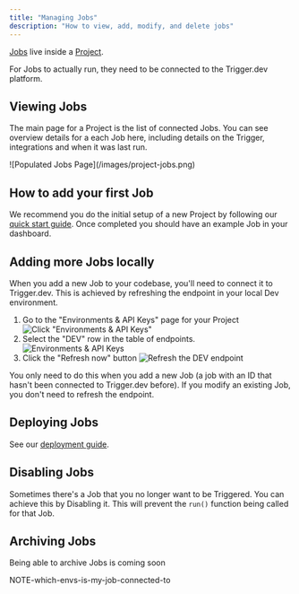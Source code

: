 ```yaml
---
title: "Managing Jobs"
description: "How to view, add, modify, and delete jobs"
---
```


[Jobs](/documentation/concepts/jobs) live inside a [Project](/documentation/concepts/projects).

For Jobs to actually run, they need to be connected to the Trigger.dev platform.

## Viewing Jobs

The main page for a Project is the list of connected Jobs. You can see overview details for a each Job here, including details on the Trigger, integrations and when it was last run.

<Frame caption="The homepage of a Project">
  ![Populated Jobs Page](/images/project-jobs.png)
</Frame>

## How to add your first Job

We recommend you do the initial setup of a new Project by following our [quick start guide](/documentation/quickstart). Once completed you should have an example Job in your dashboard.

## Adding more Jobs locally

When you add a new Job to your codebase, you'll need to connect it to Trigger.dev. This is achieved by refreshing the endpoint in your local Dev environment.

1. Go to the "Environments & API Keys" page for your Project
   ![Click "Environments & API Keys"](/images/environments-link.png)
2. Select the "DEV" row in the table of endpoints.
   ![Environments & API Keys](/images/environments.png)
3. Click the "Refresh now" button
   ![Refresh the DEV endpoint](/images/endpoint-refresh.png)

<Note>
  You only need to do this when you add a new Job (a job with an ID that hasn't
  been connected to Trigger.dev before). If you modify an existing Job, you
  don't need to refresh the endpoint.
</Note>

## Deploying Jobs

See our [deployment guide](/documentation/guides/deployment).

## Disabling Jobs

Sometimes there's a Job that you no longer want to be Triggered. You can achieve this by Disabling it. This will prevent the `run()` function being called for that Job.

## Archiving Jobs

<Note>Being able to archive Jobs is coming soon</Note>

NOTE-which-envs-is-my-job-connected-to
